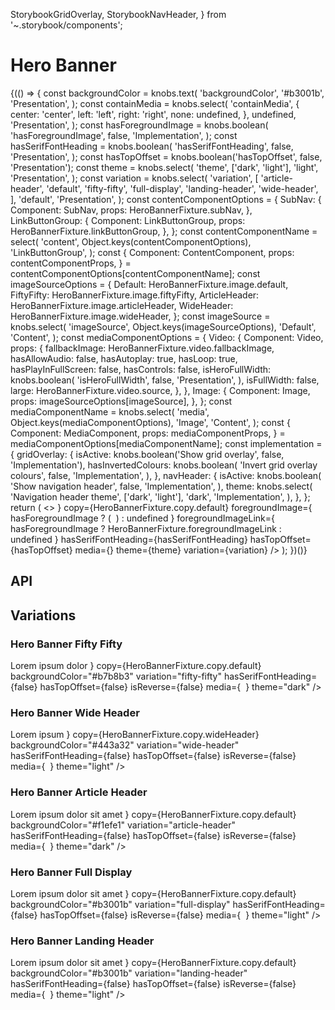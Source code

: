   StorybookGridOverlay,
  StorybookNavHeader,
} from '~.storybook/components';

<Meta title="Components/HeroBanner" component={HeroBanner} />

# Hero Banner

<Canvas>
  <Story name="Base component">
    {(() => {
      const backgroundColor = knobs.text(
        'backgroundColor',
        '#b3001b',
        'Presentation',
      );
      const containMedia = knobs.select(
        'containMedia',
        {
          center: 'center',
          left: 'left',
          right: 'right',
          none: undefined,
        },
        undefined,
        'Presentation',
      );
      const hasForegroundImage = knobs.boolean(
        'hasForegroundImage',
        false,
        'Implementation',
      );
      const hasSerifFontHeading = knobs.boolean(
        'hasSerifFontHeading',
        false,
        'Presentation',
      );
      const hasTopOffset = knobs.boolean('hasTopOffset', false, 'Presentation');
      const theme = knobs.select(
        'theme',
        ['dark', 'light'],
        'light',
        'Presentation',
      );
      const variation = knobs.select(
        'variation',
        [
          'article-header',
          'default',
          'fifty-fifty',
          'full-display',
          'landing-header',
          'wide-header',
        ],
        'default',
        'Presentation',
      );
      const contentComponentOptions = {
        SubNav: {
          Component: SubNav,
          props: HeroBannerFixture.subNav,
        },
        LinkButtonGroup: {
          Component: LinkButtonGroup,
          props: HeroBannerFixture.linkButtonGroup,
        },
      };
      const contentComponentName = select(
        'content',
        Object.keys(contentComponentOptions),
        'LinkButtonGroup',
      );
      const {
        Component: ContentComponent,
        props: contentComponentProps,
      } = contentComponentOptions[contentComponentName];
      const imageSourceOptions = {
        Default: HeroBannerFixture.image.default,
        FiftyFifty: HeroBannerFixture.image.fiftyFifty,
        ArticleHeader: HeroBannerFixture.image.articleHeader,
        WideHeader: HeroBannerFixture.image.wideHeader,
      };
      const imageSource = knobs.select(
        'imageSource',
        Object.keys(imageSourceOptions),
        'Default',
        'Content',
      );
      const mediaComponentOptions = {
        Video: {
          Component: Video,
          props: {
            fallbackImage: HeroBannerFixture.video.fallbackImage,
            hasAllowAudio: false,
            hasAutoplay: true,
            hasLoop: true,
            hasPlayInFullScreen: false,
            hasControls: false,
            isHeroFullWidth: knobs.boolean(
              'isHeroFullWidth',
              false,
              'Presentation',
            ),
            isFullWidth: false,
            large: HeroBannerFixture.video.source,
          },
        },
        Image: {
          Component: Image,
          props: imageSourceOptions[imageSource],
        },
      };
      const mediaComponentName = knobs.select(
        'media',
        Object.keys(mediaComponentOptions),
        'Image',
        'Content',
      );
      const {
        Component: MediaComponent,
        props: mediaComponentProps,
      } = mediaComponentOptions[mediaComponentName];
      const implementation = {
        gridOverlay: {
          isActive: knobs.boolean('Show grid overlay', false, 'Implementation'),
          hasInvertedColours: knobs.boolean(
            'Invert grid overlay colours',
            false,
            'Implementation',
          ),
        },
        navHeader: {
          isActive: knobs.boolean(
            'Show navigation header',
            false,
            'Implementation',
          ),
          theme: knobs.select(
            'Navigation header theme',
            ['dark', 'light'],
            'dark',
            'Implementation',
          ),
        },
      };
      return (
        <>
          <StorybookNavHeader
            theme={implementation.navHeader.theme}
            isActive={implementation.navHeader.isActive}
          />
          <HeroBanner
            backgroundColor={backgroundColor}
            containMedia={containMedia}
            content={
              <ContentComponent {...contentComponentProps} theme={theme} />
            }
            copy={HeroBannerFixture.copy.default}
            foregroundImage={
              hasForegroundImage ? (
                <Image
                  altText={HeroBannerFixture.image.foreground.altText}
                  large={HeroBannerFixture.image.foreground.large}
                  medium={HeroBannerFixture.image.foreground.medium}
                  small={HeroBannerFixture.image.foreground.small}
                />
              ) : undefined
            }
            foregroundImageLink={
              hasForegroundImage
                ? HeroBannerFixture.foregroundImageLink
                : undefined
            }
            hasSerifFontHeading={hasSerifFontHeading}
            hasTopOffset={hasTopOffset}
            media={<MediaComponent {...mediaComponentProps} theme={theme} />}
            theme={theme}
            variation={variation}
          />
          <StorybookGridOverlay
            isActive={implementation.gridOverlay.isActive}
            hasInvertedColours={implementation.gridOverlay.hasInvertedColours}
          />
        </>
      );
    })()}
  </Story>
</Canvas>

## API

<ArgsTable of={HeroBanner} />

## Variations

### Hero Banner Fifty Fifty

<Canvas>
  <Story name="Hero Banner Fifty Fifty">
    <HeroBanner
      content={
        <Hyperlink
          style="External Button Link"
          theme="dark"
          title="Hyperlink Title"
          url="/"
        >
          Lorem ipsum dolor
        </Hyperlink>
      }
      copy={HeroBannerFixture.copy.default}
      backgroundColor="#b7b8b3"
      variation="fifty-fifty"
      hasSerifFontHeading={false}
      hasTopOffset={false}
      isReverse={false}
      media={
        <Image
          altText={HeroBannerFixture.image.fiftyFifty.altText}
          large={HeroBannerFixture.image.fiftyFifty.large}
          medium={HeroBannerFixture.image.fiftyFifty.medium}
          small={HeroBannerFixture.image.fiftyFifty.small}
        />
      }
      theme="dark"
    />
  </Story>
</Canvas>

### Hero Banner Wide Header

<Canvas>
  <Story name="Hero Banner Wide Header">
    <HeroBanner
      content={
        <Hyperlink
          style="External Button Link"
          theme="light"
          title="Hyperlink Title"
          url="/"
        >
          Lorem ipsum
        </Hyperlink>
      }
      copy={HeroBannerFixture.copy.wideHeader}
      backgroundColor="#443a32"
      variation="wide-header"
      hasSerifFontHeading={false}
      hasTopOffset={false}
      isReverse={false}
      media={
        <Image
          altText={HeroBannerFixture.image.wideHeader.altText}
          large={HeroBannerFixture.image.wideHeader.large}
          medium={HeroBannerFixture.image.wideHeader.medium}
          small={HeroBannerFixture.image.wideHeader.small}
        />
      }
      theme="light"
    />
  </Story>
</Canvas>

### Hero Banner Article Header

<Canvas>
  <Story name="Hero Banner Article Header">
    <HeroBanner
      content={
        <Hyperlink
          style="External Button Link"
          theme="dark"
          title="Hyperlink Title"
          url="/"
        >
          Lorem ipsum dolor sit amet
        </Hyperlink>
      }
      copy={HeroBannerFixture.copy.default}
      backgroundColor="#f1efe1"
      variation="article-header"
      hasSerifFontHeading={false}
      hasTopOffset={false}
      isReverse={false}
      media={
        <Image
          altText={HeroBannerFixture.image.articleHeader.altText}
          large={HeroBannerFixture.image.articleHeader.large}
          medium={HeroBannerFixture.image.articleHeader.medium}
          small={HeroBannerFixture.image.articleHeader.small}
        />
      }
      theme="dark"
    />
  </Story>
</Canvas>

### Hero Banner Full Display

<Canvas>
  <Story name="Hero Banner Full Display">
    <HeroBanner
      content={
        <Hyperlink
          style="External Button Link"
          theme="light"
          title="Hyperlink Title"
          url="/"
        >
          Lorem ipsum dolor sit amet
        </Hyperlink>
      }
      copy={HeroBannerFixture.copy.default}
      backgroundColor="#b3001b"
      variation="full-display"
      hasSerifFontHeading={false}
      hasTopOffset={false}
      isReverse={false}
      media={
        <Image
          altText={HeroBannerFixture.image.default.altText}
          large={HeroBannerFixture.image.default.large}
          medium={HeroBannerFixture.image.default.medium}
          small={HeroBannerFixture.image.default.small}
        />
      }
      theme="light"
    />
  </Story>
</Canvas>

### Hero Banner Landing Header

<Canvas>
  <Story name="Hero Banner Landing Header">
    <HeroBanner
      content={
        <Hyperlink
          style="External Button Link"
          theme="light"
          title="Hyperlink Title"
          url="/"
        >
          Lorem ipsum dolor sit amet
        </Hyperlink>
      }
      copy={HeroBannerFixture.copy.default}
      backgroundColor="#b3001b"
      variation="landing-header"
      hasSerifFontHeading={false}
      hasTopOffset={false}
      isReverse={false}
      media={
        <Image
          altText={HeroBannerFixture.image.default.altText}
          large={HeroBannerFixture.image.default.large}
          medium={HeroBannerFixture.image.default.medium}
          small={HeroBannerFixture.image.default.small}
        />
      }
      theme="light"
    />
  </Story>
</Canvas>
